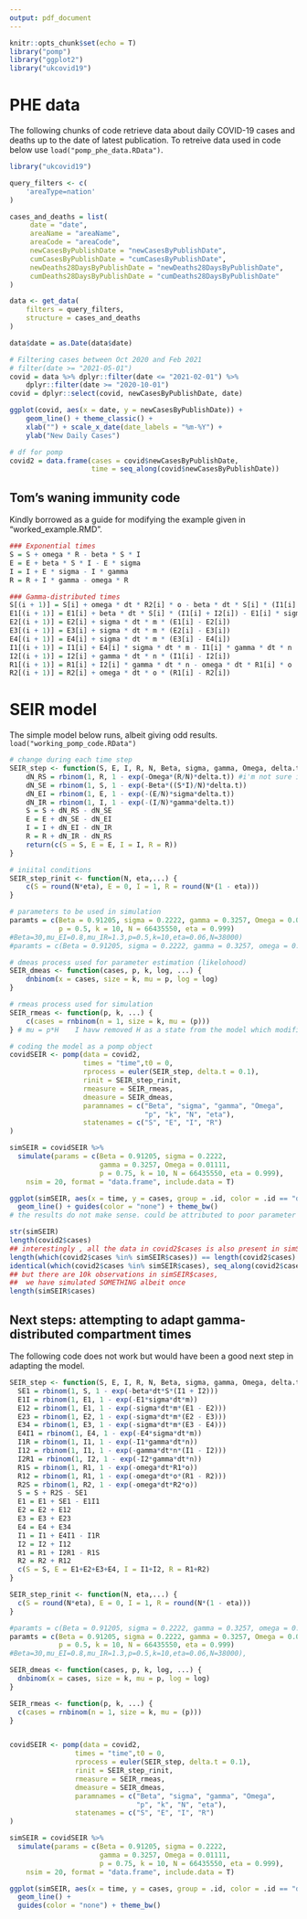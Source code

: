 ```yaml
---
output: pdf_document
---
```


```r
knitr::opts_chunk$set(echo = T)
library("pomp")
library("ggplot2")
library("ukcovid19")
```



# PHE data 

The following chunks of code retrieve data about daily COVID-19 cases and deaths up to the date of latest publication. To retreive data used in code below use `load("pomp_phe_data.RData")`. 

```r
library("ukcovid19")

query_filters <- c(
    'areaType=nation'
)

cases_and_deaths = list(
     date = "date",
     areaName = "areaName",
     areaCode = "areaCode",
     newCasesByPublishDate = "newCasesByPublishDate",
     cumCasesByPublishDate = "cumCasesByPublishDate",
     newDeaths28DaysByPublishDate = "newDeaths28DaysByPublishDate",
     cumDeaths28DaysByPublishDate = "cumDeaths28DaysByPublishDate"
)

data <- get_data(
    filters = query_filters, 
    structure = cases_and_deaths
)

data$date = as.Date(data$date)
```

```r
# Filtering cases between Oct 2020 and Feb 2021  
# filter(date >= "2021-05-01")
covid = data %>% dplyr::filter(date <= "2021-02-01") %>%
    dplyr::filter(date >= "2020-10-01")
covid = dplyr::select(covid, newCasesByPublishDate, date)
```

```r
ggplot(covid, aes(x = date, y = newCasesByPublishDate)) +
    geom_line() + theme_classic() +
    xlab("") + scale_x_date(date_labels = "%m-%Y") +
    ylab("New Daily Cases")
```

```r
# df for pomp
covid2 = data.frame(cases = covid$newCasesByPublishDate, 
                    time = seq_along(covid$newCasesByPublishDate))
```


## Tom's waning immunity code 

Kindly borrowed as a guide for modifying the example given in "worked_example.RMD". 

```r
### Exponential times
S = S + omega * R - beta * S * I
E = E + beta * S * I - E * sigma
I = I + E * sigma - I * gamma
R = R + I * gamma - omega * R

### Gamma-distributed times
S[(i + 1)] = S[i] + omega * dt * R2[i] * o - beta * dt * S[i] * (I1[i] + I2[i])
E1[(i + 1)] = E1[i] + beta * dt * S[i] * (I1[i] + I2[i]) - E1[i] * sigma * dt * m
E2[(i + 1)] = E2[i] + sigma * dt * m * (E1[i] - E2[i])
E3[(i + 1)] = E3[i] + sigma * dt * m * (E2[i] - E3[i])
E4[(i + 1)] = E4[i] + sigma * dt * m * (E3[i] - E4[i])
I1[(i + 1)] = I1[i] + E4[i] * sigma * dt * m - I1[i] * gamma * dt * n
I2[(i + 1)] = I2[i] + gamma * dt * n * (I1[i] - I2[i])
R1[(i + 1)] = R1[i] + I2[i] * gamma * dt * n - omega * dt * R1[i] * o
R2[(i + 1)] = R2[i] + omega * dt * o * (R1[i] - R2[i])
```


# SEIR model 

The simple model below runs, albeit giving odd results. \newline
`load("working_pomp_code.RData")` \newline

```r
# change during each time step 
SEIR_step <- function(S, E, I, R, N, Beta, sigma, gamma, Omega, delta.t, ...) {
    dN_RS = rbinom(1, R, 1 - exp(-Omega*(R/N)*delta.t)) #i'm not sure if this is correct...
    dN_SE = rbinom(1, S, 1 - exp(-Beta*((S*I)/N)*delta.t))
    dN_EI = rbinom(1, E, 1 - exp(-(E/N)*sigma*delta.t))
    dN_IR = rbinom(1, I, 1 - exp(-(I/N)*gamma*delta.t))
    S = S + dN_RS - dN_SE
    E = E + dN_SE - dN_EI
    I = I + dN_EI - dN_IR
    R = R + dN_IR - dN_RS
    return(c(S = S, E = E, I = I, R = R))
} 

# iniital conditions
SEIR_step_rinit <- function(N, eta,...) {
    c(S = round(N*eta), E = 0, I = 1, R = round(N*(1 - eta)))
}

# parameters to be used in simulation 
paramts = c(Beta = 0.91205, sigma = 0.2222, gamma = 0.3257, Omega = 0.01111, 
            p = 0.5, k = 10, N = 66435550, eta = 0.999)
#Beta=30,mu_EI=0.8,mu_IR=1.3,p=0.5,k=10,eta=0.06,N=38000)
#paramts = c(Beta = 0.91205, sigma = 0.2222, gamma = 0.3257, omega = 0.01111)

# dmeas process used for parameter estimation (likelohood) 
SEIR_dmeas <- function(cases, p, k, log, ...) {
    dnbinom(x = cases, size = k, mu = p, log = log)
}

# rmeas process used for simulation 
SEIR_rmeas <- function(p, k, ...) {
    c(cases = rnbinom(n = 1, size = k, mu = (p)))
} # mu = p*H    I havw removed H as a state from the model which modifies the meaning of the rmeas process.... but I am not sure if what I've done makes sense 

# coding the model as a pomp object 
covidSEIR <- pomp(data = covid2,
                  times = "time",t0 = 0,
                  rprocess = euler(SEIR_step, delta.t = 0.1),
                  rinit = SEIR_step_rinit,
                  rmeasure = SEIR_rmeas,
                  dmeasure = SEIR_dmeas,
                  paramnames = c("Beta", "sigma", "gamma", "Omega",
                                 "p", "k", "N", "eta"),
                  statenames = c("S", "E", "I", "R")
)
```

```r
simSEIR = covidSEIR %>% 
  simulate(params = c(Beta = 0.91205, sigma = 0.2222, 
                      gamma = 0.3257, Omega = 0.01111,
                      p = 0.75, k = 10, N = 66435550, eta = 0.999),
    nsim = 20, format = "data.frame", include.data = T)
```

```r
ggplot(simSEIR, aes(x = time, y = cases, group = .id, color = .id == "data")) + 
  geom_line() + guides(color = "none") + theme_bw()
# the results do not make sense. could be attributed to poor parameter and initial condition choice. could the flow of recovered into susceptible be problematic?  
```

```r
str(simSEIR)
length(covid2$cases)
## interestingly , all the data in covid2$cases is also present in simSEIR$cases 
length(which(covid2$cases %in% simSEIR$cases)) == length(covid2$cases)
identical(which(covid2$cases %in% simSEIR$cases), seq_along(covid2$cases))
## but there are 10k observations in simSEIR$cases, 
##  we have simulated SOMETHING albeit once 
length(simSEIR$cases)
```






## Next steps: attempting to adapt gamma-distributed compartment times

The following code does not work but would have been a good next step in adapting the model. 

```r
SEIR_step <- function(S, E, I, R, N, Beta, sigma, gamma, Omega, delta.t, ...) {
  SE1 = rbinom(1, S, 1 - exp(-beta*dt*S*(I1 + I2)))
  E1I = rbinom(1, E1, 1 - exp(-E1*sigma*dt*m))
  E12 = rbinom(1, E1, 1 - exp(-sigma*dt*m*(E1 - E2)))
  E23 = rbinom(1, E2, 1 - exp(-sigma*dt*m*(E2 - E3)))
  E34 = rbinom(1, E3, 1 - exp(-sigma*dt*m*(E3 - E4)))
  E4I1 = rbinom(1, E4, 1 - exp(-E4*sigma*dt*m))
  I1R = rbinom(1, I1, 1 - exp(-I1*gamma*dt*n))
  I12 = rbinom(1, I1, 1 - exp(-gamma*dt*n*(I1 - I2)))
  I2R1 = rbinom(1, I2, 1 - exp(-I2*gamma*dt*n))
  R1S = rbinom(1, R1, 1 - exp(-omega*dt*R1*o))
  R12 = rbinom(1, R1, 1 - exp(-omega*dt*o*(R1 - R2)))
  R2S = rbinom(1, R2, 1 - exp(-omega*dt*R2*o))
  S = S + R2S - SE1
  E1 = E1 + SE1 - E1I1
  E2 = E2 + E12
  E3 = E3 + E23
  E4 = E4 + E34
  I1 = I1 + E4I1 - I1R
  I2 = I2 + I12
  R1 = R1 + I2R1 - R1S
  R2 = R2 + R12
  c(S = S, E = E1+E2+E3+E4, I = I1+I2, R = R1+R2)
} 

SEIR_step_rinit <- function(N, eta,...) {
  c(S = round(N*eta), E = 0, I = 1, R = round(N*(1 - eta)))
}

#paramts = c(Beta = 0.91205, sigma = 0.2222, gamma = 0.3257, omega = 0.01111)
paramts = c(Beta = 0.91205, sigma = 0.2222, gamma = 0.3257, Omega = 0.01111, 
            p = 0.5, k = 10, N = 66435550, eta = 0.999)
#Beta=30,mu_EI=0.8,mu_IR=1.3,p=0.5,k=10,eta=0.06,N=38000),

SEIR_dmeas <- function(cases, p, k, log, ...) {
  dnbinom(x = cases, size = k, mu = p, log = log)
}

SEIR_rmeas <- function(p, k, ...) {
  c(cases = rnbinom(n = 1, size = k, mu = (p)))
}


covidSEIR <- pomp(data = covid2, 
                times = "time",t0 = 0,
                rprocess = euler(SEIR_step, delta.t = 0.1),
                rinit = SEIR_step_rinit, 
                rmeasure = SEIR_rmeas,
                dmeasure = SEIR_dmeas,
                paramnames = c("Beta", "sigma", "gamma", "Omega", 
                               "p", "k", "N", "eta"),
                statenames = c("S", "E", "I", "R")
)
```

```r
simSEIR = covidSEIR %>% 
  simulate(params = c(Beta = 0.91205, sigma = 0.2222, 
                      gamma = 0.3257, Omega = 0.01111,
                      p = 0.75, k = 10, N = 66435550, eta = 0.999),
    nsim = 20, format = "data.frame", include.data = T)
```

```r
ggplot(simSEIR, aes(x = time, y = cases, group = .id, color = .id == "data")) + 
  geom_line() +
  guides(color = "none") + theme_bw()
```


